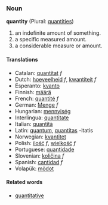 === Noun ===
'''quantity''' (Plural: [[quantities]])

# an indefinite amount of something.
# a specific measured amount.
# a considerable measure or amount.

==== Translations ====
*Catalan: [[quantitat]] ''f''
*Dutch: [[hoeveelheid]] ''f'', [[kwantiteit]] ''f''
*Esperanto: [[kvanto]]
*Finnish: [[määrä]]
*French: [[quantité]] ''f''
*German: [[Menge]] ''f''
*Hungarian: [[mennyiség]]
*Interlingua: [[quantitate]]
*Italian: [[quantità]]
*Latin: [[quantum]], [[quantitas]] -itatis
*Norwegian: [[kvantitet]]
*Polish: [[ilość]] ''f'', [[wielkość]] ''f''
*Portuguese: [[quantidade]]
*Slovenian: [[količina]] ''f''
*Spanish: [[cantidad]] ''f''
*Volapük: [[mödot]]

==== Related words ====
*[[quantitative]]